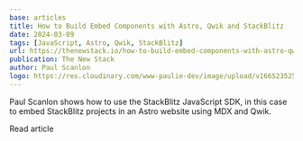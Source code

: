 ```yaml
---
base: articles
title: How to Build Embed Components with Astro, Qwik and StackBlitz
date: 2024-03-09
tags: [JavaScript, Astro, Qwik, StackBlitz]
url: https://thenewstack.io/how-to-build-embed-components-with-astro-qwik-and-stackblitz/
publication: The New Stack
author: Paul Scanlon
logo: https://res.cloudinary.com/www-paulie-dev/image/upload/v1665235257/paulie.dev/Logos/tns-logo_miu6qk.png
---
```


Paul Scanlon shows how to use the StackBlitz JavaScript SDK, in this case to embed StackBlitz projects in an Astro website using MDX and Qwik.

<CtaExternal href='https://thenewstack.io/how-to-build-embed-components-with-astro-qwik-and-stackblitz/'>
  Read article
</CtaExternal>
